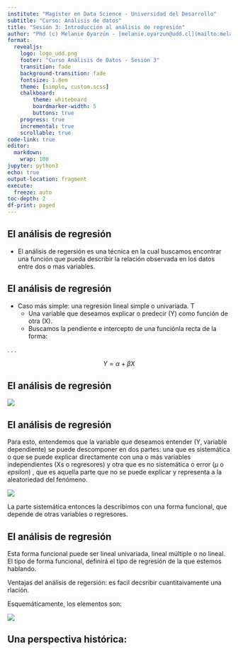 ```yaml
---
institute: "Magíster en Data Science - Universidad del Desarrollo"
subtitle: "Curso: Análisis de datos"
title: "Sesión 3: Introducción al análisis de regresión"
author: "Phd (c) Melanie Oyarzún - [melanie.oyarzun@udd.cl](mailto:melanie.oyarzun@udd.cl)"
format:
  revealjs:
    logo: logo_udd.png
    footer: "Curso Análisis de Datos - Sesión 3"
    transition: fade
    background-transition: fade
    fontsize: 1.8em
    theme: [simple, custom.scss]
    chalkboard: 
        theme: whiteboard
        boardmarker-width: 5
        buttons: true
    progress: true
    incremental: true 
    scrollable: true
code-link: true    
editor: 
  markdown: 
    wrap: 100
jupyter: python3
echo: true
output-location: fragment
execute: 
  freeze: auto
toc-depth: 2
df-print: paged
---
```


<style>
  table {
    font-size: 0.7em; /* Reducir el tamaño de fuente en las tablas al 70% del tamaño base */
  }
</style>


## El análisis de regresión

- El análisis de regersión es una técnica en la cual buscamos encontrar una función que pueda describir la relación observada en los datos entre dos o mas variables.

## El análisis de regresión

- Caso más simple: una regresión lineal simple o univariada. T
  - Una variable que deseamos explicar o predecir (Y) como función de otra (X).
  - Buscamos la pendiente e intercepto de una funciónla recta de la forma:

. . .

  $$Y = \alpha + \beta X$$

## El análisis de regresión

![](img/img_sesion3/gif_regresion2.gif)


## El análisis de regresión

Para esto, entendemos que la variable que deseamos entender (Y, variable dependiente) se puede descomponer en dos partes: una que es sistemática o que se puede explicar directamente con una o más variables independientes (Xs o regresores) y otra que es no sistemática o error ($\mu$ o $epsilon$) , que es aquella parte que no se puede explicar  y representa a la aleatoriedad del fenómeno.

![](img/img_sesion3/gif_regresion1.gif)

La parte sistemática entonces la describimos con una forma funcional, que depende de otras variables o regresores. 

## El análisis de regresión

Esta forma funcional puede ser lineal univariada, lineal múltiple o no lineal. El tipo de forma funcional, definirá el tipo de regresión de la que estemos hablando.

Ventajas del análisis de regersión: es facil decsribir cuantitaivamente una rlación.

Esquemáticamente, los elementos son:

![](img/img_sesion3/regresion_esquema.png)

## Una perspectiva histórica:

